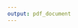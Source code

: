 ```yaml
---
output: pdf_document
---
```


\clearpage
\newgeometry{left=0.5cm,right=0.5cm,top=1.5cm,bottom=1cm}

\begin{centering}

\begin{figure}[!ht]
  \begin{center}
    \includegraphics[width=.8in]{figure/UNMSM_escudo-2000px.png}% en informe: 8
  \end{center}
\end{figure}

\Large %https://tex.stackexchange.com/questions/24599/what-point-pt-font-size-are-large-etc
UNIVERSIDAD NACIONAL MAYOR DE SAN MARCOS

\large
(Universidad del Perú, DECANA DE AMÉRICA)

\vspace{.3 cm}

\Large
FACULTAD DE CIENCIAS BIOLÓGICAS

\vspace{.3 cm}

\normalsize
ESCUELA ACADÉMICO PROFESIONAL DE

GENÉTICA Y BIOTECNOLOGÍA

\vspace{2.3 cm}

\Large
Comparación de la respuesta de anticuerpos ante la %infección con 
malaria vivax 
en \\pacientes de la Amazonía peruana %ciudad de Iquitos (Loreto - Perú)
según su severidad y episodios \\previos %exposición previa
mediante microarreglos de proteínas
% aPerfil de anticuerpos en respuesta a la infección con malaria vivax
%mediante un enfoque inmunómico .
%% con sintomatología severa y no complicada/ pre-inmunes/ semi-inmunes

\vspace{2.3 cm}

\large
Proyecto de Tesis 

para optar al Título Profesional de Biólogo Genetista y Biotecnólogo

\vspace{.3 cm}

\large
Investigador

Bach. Andree Adolfo Valle Campos

\vspace{.3 cm}

Asesores

Interno: Prof. Walter Cabrera-Febolá

Externo: PhD. G. Christian Baldeviano

\vspace{.3 cm}

Institución

Centro de Enfermedades Tropicales de la Marina de los Estados Unidos 
NAMRU-6

\vspace{.3 cm}

Duración: 5 meses

\vspace{1.4 cm}

\Large
Lima - Perú

%\vspace{.5 cm}

2017

\end{centering}

\vfill
\restoregeometry
\clearpage